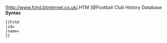 [http://www.fchd.btinternet.co.uk/{{{id}}}.HTM {{{name}}}]@Football Club History Database <noinclude><br/>

'''Syntax'''
<pre>
{{Fchd
|id=
|name=
}}
</pre>
